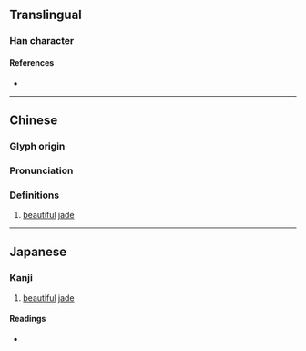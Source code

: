 {{character info}}
==Translingual==

===Han character===
{{Han char|rn=96|rad=玉|as=05|sn=9|four=17162|canj=MGSHR|ids=⿰𤣩召}}

====References====
* {{Han ref|kx=0729.090|dkj=20903|dj=1141.020|hdz=21109.040|uh=73BF|ud=29631|bh=CFD0|bd=53200}}

----

==Chinese==
{{zh-forms}}

===Glyph origin===
{{Han etym}}

===Pronunciation===
{{zh-pron
|m=sháo
|c=siu4
|h=pfs=
|md=
|mn=
|w=
|mc=y
|oc=y
|cat=n
}}

===Definitions===
{{zh-hanzi}}

# [[beautiful]] [[jade]]

----

==Japanese==

===Kanji===
{{ja-kanji|grade=|rs=玉05}}

# [[beautiful]] [[jade]]

====Readings====
* {{ja-readings|on=[[しょう]] (shō), [[じょう]] (jō)|kun=}}